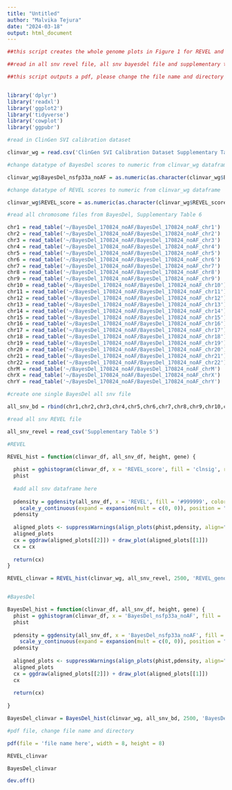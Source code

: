 ```yaml
---
title: "Untitled"
author: "Malvika Tejura"
date: "2024-03-18"
output: html_document
---
```


```r

##this script creates the whole genome plots in Figure 1 for REVEL and BayesDel. REVEL and BayesDel all snv files are big and it's not recommended to run this script locally

##read in all snv revel file, all snv bayesdel file and supplementary table 1 (ClinGen SVI calibration dataset)

##this script outputs a pdf, please change the file name and directory at the end of the script


library('dplyr')
library('readxl')
library('ggplot2')
library('tidyverse')
library('cowplot')
library('ggpubr')

#read in ClinGen SVI calibration dataset 

clinvar_wg = read.csv('ClinGen SVI Calibration Dataset Supplementary Table 1')

#change datatype of BayesDel scores to numeric from clinvar_wg dataframe

clinvar_wg$BayesDel_nsfp33a_noAF = as.numeric(as.character(clinvar_wg$BayesDel_nsfp33a_noAF))

#change datatype of REVEL scores to numeric from clinvar_wg dataframe

clinvar_wg$REVEL_score = as.numeric(as.character(clinvar_wg$REVEL_score))

#read all chromosome files from BayesDel, Supplementary Table 6

chr1 = read_table('~/BayesDel_170824_noAF/BayesDel_170824_noAF_chr1')
chr2 = read_table('~/BayesDel_170824_noAF/BayesDel_170824_noAF_chr2')
chr3 = read_table('~/BayesDel_170824_noAF/BayesDel_170824_noAF_chr3')
chr4 = read_table('~/BayesDel_170824_noAF/BayesDel_170824_noAF_chr4')
chr5 = read_table('~/BayesDel_170824_noAF/BayesDel_170824_noAF_chr5')
chr6 = read_table('~/BayesDel_170824_noAF/BayesDel_170824_noAF_chr6')
chr7 = read_table('~/BayesDel_170824_noAF/BayesDel_170824_noAF_chr7')
chr8 = read_table('~/BayesDel_170824_noAF/BayesDel_170824_noAF_chr8')
chr9 = read_table('~/BayesDel_170824_noAF/BayesDel_170824_noAF_chr9')
chr10 = read_table('~/BayesDel_170824_noAF/BayesDel_170824_noAF_chr10')
chr11 = read_table('~/BayesDel_170824_noAF/BayesDel_170824_noAF_chr11')
chr12 = read_table('~/BayesDel_170824_noAF/BayesDel_170824_noAF_chr12')
chr13 = read_table('~/BayesDel_170824_noAF/BayesDel_170824_noAF_chr13')
chr14 = read_table('~/BayesDel_170824_noAF/BayesDel_170824_noAF_chr14')
chr15 = read_table('~/BayesDel_170824_noAF/BayesDel_170824_noAF_chr15')
chr16 = read_table('~/BayesDel_170824_noAF/BayesDel_170824_noAF_chr16')
chr17 = read_table('~/BayesDel_170824_noAF/BayesDel_170824_noAF_chr17')
chr18 = read_table('~/BayesDel_170824_noAF/BayesDel_170824_noAF_chr18')
chr19 = read_table('~/BayesDel_170824_noAF/BayesDel_170824_noAF_chr19')
chr20 = read_table('~/BayesDel_170824_noAF/BayesDel_170824_noAF_chr20')
chr21 = read_table('~/BayesDel_170824_noAF/BayesDel_170824_noAF_chr21')
chr22 = read_table('~/BayesDel_170824_noAF/BayesDel_170824_noAF_chr22')
chrM = read_table('~/BayesDel_170824_noAF/BayesDel_170824_noAF_chrM')
chrX = read_table('~/BayesDel_170824_noAF/BayesDel_170824_noAF_chrX')
chrY = read_table('~/BayesDel_170824_noAF/BayesDel_170824_noAF_chrY')

#create one single BayesDel all snv file 

all_snv_bd = rbind(chr1,chr2,chr3,chr4,chr5,chr6,chr7,chr8,chr9,chr10,chr11,chr12,chr13,chr14,chr15,chr16,chr17,chr18,chr19,chr20,chr21,chr22,chrM,chrX,chrY)

#read all snv REVEL file 

all_snv_revel = read_csv('Supplementary Table 5')

#REVEL 

REVEL_hist = function(clinvar_df, all_snv_df, height, gene) {
  
  phist = gghistogram(clinvar_df, x = 'REVEL_score', fill = 'clnsig', rug = FALSE,position = 'stack', palette = c('Benign' = 'royalblue3', 'Likely_benign' = 'steelblue1','Likely_pathogenic' = 'coral', 'Pathogenic' = 'firebrick3','Pathogenic/Likely_pathogenic' = 'coral', 'Benign/Likely_benign' = 'steelblue1'), alpha = 0.9, color = NA) + theme_half_open(11, rel_small = 1) + theme(legend.position = "none", axis.text=element_text(size=16), axis.title.x =element_blank())+ geom_vline(xintercept = 0.932, linetype = 'twodash', color = '#990000',size = 1) + geom_vline(xintercept = 0.773, linetype = 'longdash', color = '#990000',size = 1) + geom_vline(xintercept = 0.644, linetype = 'dashed',color = '#990000',size = 1 )+ geom_vline(xintercept = 0.290, linetype = 'dashed', color = '#0033CC',size = 1)+ geom_vline(xintercept = 0.183, linetype = 'longdash',color = '#0033CC',size = 1) + geom_vline(xintercept = 0.016, linetype = 'twodash',color = '#0033CC',size = 1) +rremove("x.axis") + rremove("xlab") + rremove("x.text") + rremove("x.ticks")+scale_y_continuous(expand = c(0,0), limits = c(0,height))+scale_x_continuous(expand = c(0,0), limits = c(0,1)) + ggtitle('REVEL histogram',gene) + ylab('Variant count')
  phist
  
  #add all snv dataframe here
  
  pdensity = ggdensity(all_snv_df, x = 'REVEL', fill = '#999999', color = NA) + theme(legend.position = "none", axis.text=element_text(size=16))+
    scale_y_continuous(expand = expansion(mult = c(0, 0)), position = "right") +scale_x_continuous(expand = c(0,0), limits = c(0,1), breaks = c(0.25,0.5,0.75,1), labels = c('0.25','0.5','0.75','1')) + labs(x = 'REVEL score', y = 'All SNV density')
  pdensity 
  
  aligned_plots <- suppressWarnings(align_plots(phist,pdensity, align="hv", axis="tblr")) 
  aligned_plots
  cx = ggdraw(aligned_plots[[2]]) + draw_plot(aligned_plots[[1]])
  cx = cx
  
  return(cx)
}

REVEL_clinvar = REVEL_hist(clinvar_wg, all_snv_revel, 2500, 'REVEL_genome-wide')


#BayesDel

BayesDel_hist = function(clinvar_df, all_snv_df, height, gene) {
  phist = gghistogram(clinvar_df, x = 'BayesDel_nsfp33a_noAF', fill = 'clnsig', rug = FALSE,position = 'stack', palette = c('Benign' = 'royalblue3', 'Likely_benign' = 'steelblue1','Likely_pathogenic' = 'coral', 'Pathogenic' = 'firebrick3','Pathogenic/Likely_pathogenic' = 'coral', 'Benign/Likely_benign' = 'steelblue1'), alpha = 0.9, color = NA, bins = 30) + theme_half_open(11, rel_small = 1) + theme(legend.position = "none", axis.text =element_text(size=16), axis.title.x=element_blank())+ geom_vline(xintercept = 0.5, linetype = 'twodash', color = '#990000',size = 1) + geom_vline(xintercept = 0.27, linetype = 'longdash', color = '#990000',size = 1) + geom_vline(xintercept = 0.13, linetype = 'dashed',color = '#990000',size = 1 )+ geom_vline(xintercept = -0.36, linetype = 'longdash', color = '#0033CC',size = 1)+ geom_vline(xintercept = -0.18, linetype = 'dashed',color = '#0033CC',size = 1) + rremove("xlab") + rremove("x.text") + rremove("x.ticks")+scale_y_continuous(expand = c(0,0), limits = c(0,height))+scale_x_continuous(expand = c(0,0), limits = c(-1.30,0.76)) + ggtitle('BayesDel histogram',gene) + ylab('Variant count')
  phist 
  
  pdensity = ggdensity(all_snv_df, x = 'BayesDel_nsfp33a_noAF', fill = '#999999', color = NA) + theme(legend.position = "none", axis.text=element_text(size=16))+
    scale_y_continuous(expand = expansion(mult = c(0, 0)), position = "right")+scale_x_continuous(expand = c(0,0), limits = c(-1.30,0.76)) + labs(x = 'BayesDel score', y = 'All SNV density')
  pdensity
  
  aligned_plots <- suppressWarnings(align_plots(phist,pdensity, align="hv", axis="tblr"))  
  aligned_plots
  cx = ggdraw(aligned_plots[[2]]) + draw_plot(aligned_plots[[1]])
  cx
  
  return(cx)
  
}

BayesDel_clinvar = BayesDel_hist(clinvar_wg, all_snv_bd, 2500, 'BayesDel genome-wide')

#pdf file, change file name and directory

pdf(file = 'file name here', width = 8, height = 8)

REVEL_clinvar

BayesDel_clinvar

dev.off()


```